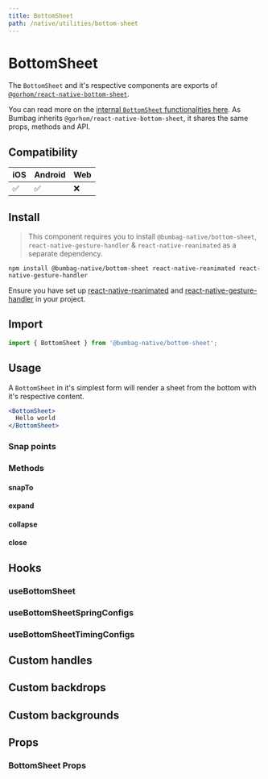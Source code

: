 ```yaml
---
title: BottomSheet
path: /native/utilities/bottom-sheet
---
```


# BottomSheet

The `BottomSheet` and it's respective components are exports of [`@gorhom/react-native-bottom-sheet`](https://gorhom.github.io/react-native-bottom-sheet/).

You can read more on the [internal `BottomSheet` functionalities here](https://gorhom.github.io/react-native-bottom-sheet). As Bumbag inherits `@gorhom/react-native-bottom-sheet`, it shares the same props, methods and API.

## Compatibility

| iOS | Android | Web |
| --- | ------- | --- |
| ✅  | ✅      | ❌  |

## Install

> This component requires you to install `@bumbag-native/bottom-sheet`, `react-native-gesture-handler` & `react-native-reanimated` as a separate dependency.

```
npm install @bumbag-native/bottom-sheet react-native-reanimated react-native-gesture-handler
```

Ensure you have set up [react-native-reanimated](https://docs.swmansion.com/react-native-reanimated/docs/2.2.0/installation) and [react-native-gesture-handler](https://docs.swmansion.com/react-native-gesture-handler/docs/) in your project.

## Import

```jsx
import { BottomSheet } from '@bumbag-native/bottom-sheet';
```

## Usage

A `BottomSheet` in it's simplest form will render a sheet from the bottom with it's respective content.

```jsx
<BottomSheet>
  Hello world
</BottomSheet>
```

### Snap points

### Methods

#### snapTo

#### expand

#### collapse

#### close

## Hooks

### useBottomSheet

### useBottomSheetSpringConfigs

### useBottomSheetTimingConfigs

## Custom handles

## Custom backdrops

## Custom backgrounds

## Props

### BottomSheet Props

<!-- Automatically generated -->
